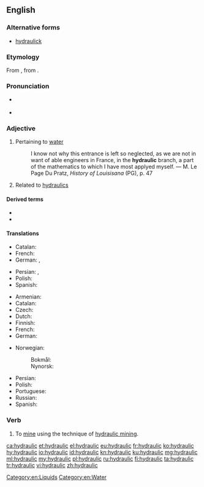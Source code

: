 ==English==

===Alternative forms===
* [[hydraulick]] {{qualifier|obsolete}}

===Etymology===
From {{etyl|grc|en}} {{term|ὑδραυλικός||of a water organ|lang=grc}}, from {{term|ὕδραυλις||water organ|lang=grc}}.

===Pronunciation===
* {{a|Uk}} {{IPA|/haɪˈdrɒlɪk/|lang=en}}
* {{a|US}} {{IPA|/haɪˈdrɔːlɪk/|lang=en}}

===Adjective===
{{en-adj|-}}

# Pertaining to [[water]]
#: I know not why this entrance is left so neglected, as we are not in want of able engineers in France, in the '''hydraulic''' branch, a part of the mathematics to which I have most applyed myself. &mdash; M. Le Page Du Pratz, ''History of Louisisana'' (PG), p. 47
# Related to [[hydraulics]]

====Derived terms====
* {{l/en|hygraulic}}
* {{l/en|hydraulic organ}}

====Translations====
{{trans-top|Having to do with water}}
* Catalan: {{t|ca|hidràulic}}
* French: {{t+|fr|hydraulique}}
* German: {{t|de|Wasser-}}, {{t|de|wasserkundlich}}
{{trans-mid}}
* Persian: {{t|fa|آبفشاری|tr=abfeshari}}, {{t+|fa|هیدرولیک|tr=hidrolik}}
* Polish: {{t+|pl|hydrauliczny|m}}
* Spanish: {{t+|es|hidráulico}}
{{trans-bottom}}

{{trans-top|Related to hydraulics}}
* Armenian: {{t|hy|ջրաբաշխական}}
* Catalan: {{t|ca|hidràulic}}
* Czech: {{t|cs|hydraulický|m}}
* Dutch: {{t+|nl|hydraulisch}}
* Finnish: {{t+|fi|hydraulinen}}
* French: {{t+|fr|hydraulique}}
* German: {{t|de|hydraulisch }}
{{trans-mid}}
* Norwegian: 
*: Bokmål: {{t|nb|hydraulisk}}
*: Nynorsk: {{t|nn|hydraulisk}}
* Persian: {{t|fa|هیدرولیکی|tr=hidroliki}}
* Polish: {{t+|pl|hydrauliczny|m}}
* Portuguese: {{t+|pt|hidráulico}}
* Russian: {{t+|ru|гидравлический}}
* Spanish: {{t+|es|hidráulico}}
{{trans-bottom}}

===Verb===
{{en-verb|hydraulics|hydraulicking|hydraulicked}}

# {{cx|transitive|lang=en}} To [[mine]] using the technique of [[hydraulic mining]].

[[Category:en:Liquids]]
[[Category:en:Water]]

[[ca:hydraulic]]
[[et:hydraulic]]
[[el:hydraulic]]
[[eu:hydraulic]]
[[fr:hydraulic]]
[[ko:hydraulic]]
[[hy:hydraulic]]
[[io:hydraulic]]
[[id:hydraulic]]
[[kn:hydraulic]]
[[ku:hydraulic]]
[[mg:hydraulic]]
[[ml:hydraulic]]
[[my:hydraulic]]
[[pl:hydraulic]]
[[ru:hydraulic]]
[[fi:hydraulic]]
[[ta:hydraulic]]
[[tr:hydraulic]]
[[vi:hydraulic]]
[[zh:hydraulic]]